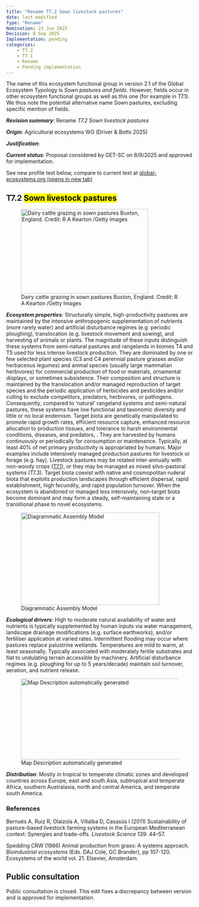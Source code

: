 ```yaml
---
title: "Rename T7.2 Sown livestock pastures"
date: last-modified
Type: "Rename"
Nomination: 23 Jun 2025
Decision: 8 Sep 2025
Implementation: pending
categories: 
    - T7.2
    - T7.1
    - Rename
    - Pending implementation
---
```


:::{.callout-note}

The name of this ecosystem functional group in version 2.1 of the Global Ecosystem Typology is *Sown pastures and fields*. However, fields occur in other ecosystem functional groups as well as this one (for example in T7.1). We thus note the potential alternative name Sown pastures, excluding specific mention of fields.

***Revision summary***: Rename *T7.2 Sown livestock pastures*

***Origin***: Agricultural ecosystems WG (Driver & Botts 2025)

***Justification***: 

***Current status***: Proposal considered by GET-SC on 8/9/2025 and approved for implementation. 

See new profile text below, compare to current text at [global-ecosystems.org (opens in new tab)](https://global-ecosystems.org/explore/groups/T7.2){target=blank}
::: 


## T7.2 [Sown livestock pastures]{.mark}

![Dairy cattle grazing in sown pastures Buxton, England. Credit: R A Kearton /Getty Images](./media/media/image1.jpeg){width="3.558333333333333in"
height="2.3756944444444446in"}

***Ecosystem properties***: Structurally
simple, high-productivity pastures are maintained by the intensive
anthropogenic supplementation of nutrients (more rarely water) and
artificial disturbance regimes (e.g. periodic ploughing), translocation
(e.g. livestock movement and sowing), and harvesting of animals or
plants. The magnitude of these inputs distinguish these systems from
semi-natural pastures and rangelands in biomes T4 and T5 used for less
intense livestock production. They are dominated by one or few selected
plant species (C3 and C4 perennial pasture grasses and/or herbaceous
legumes) and animal species (usually large mammalian herbivores) for
commercial production of food or materials, ornamental displays, or
sometimes subsistence. Their composition and structure is maintained by
the translocation and/or managed reproduction of target species and the
periodic application of herbicides and pesticides and/or culling to
exclude competitors, predators, herbivores, or pathogens. Consequently,
compared to 'natural' rangeland systems and semi-natural pastures, these
systems have low functional and taxonomic diversity and little or no
local endemism. Target biota are genetically manipulated to promote
rapid growth rates, efficient resource capture, enhanced resource
allocation to production tissues, and tolerance to harsh environmental
conditions, diseases, and predators, . They are harvested by humans
continuously or periodically for consumption or maintenance. Typically,
at least 40% of net primary productivity is appropriated by humans.
Major examples include intensively managed production pastures for
livestock or forage (e.g. hay). Livestock pastures may be rotated
inter-annually with non-woody crops
([T7.1](https://global-ecosystems.org/explore/groups/T7.1)), or they may
be managed as mixed silvo-pastoral systems (T7.3). Target biota coexist
with native and cosmopolitan ruderal biota that exploits production
landscapes through efficient dispersal, rapid establishment, high
fecundity, and rapid population turnover. When the ecosystem is
abandoned or managed less intensively, non-target biota become dominant
and may form a steady, self-maintaining state or a transitional phase to
novel ecosystems.

![Diagrammatic Assembly Model](./media/media/image2.png){width="3.870833333333333in"
height="2.595138888888889in"}

***Ecological drivers***: High to moderate
natural availability of water and nutrients is typically supplemented by
human inputs via water management, landscape drainage modifications
(e.g. surface earthworks), and/or fertiliser application at varied
rates. Intermittent flooding may occur where pastures replace palustrine
wetlands. Temperatures are mild to warm, at least seasonally. Typically
associated with moderately fertile substrates and flat to undulating
terrain accessible by machinery. Artificial disturbance regimes (e.g.
ploughing for up to 5 years/decade) maintain soil turnover, aeration,
and nutrient release.

![Map Description automatically
generated](./media/media/image3.png){width="4.527777777777778in"
height="2.2645833333333334in"}

***Distribution***: Mostly in tropical to
temperate climatic zones and developed countries across Europe, east and
south Asia, subtropical and temperate Africa, southern Australasia,
north and central America, and temperate south America. 

### References

Bernués A, Ruiz R, Olaizola A, Villalba D, Casasús I (2011)
Sustainability of pasture-based livestock farming systems in the
European Mediterranean context: Synergies and trade-offs. *Livestock
Science* 139: 44--57.

Spedding CRW (1986) Animal production from grass: A systems approach.
*Bioindustrial ecosystems* (Eds. DAJ Cole, GC Brander), pp 107-120.
Ecosystems of the world vol. 21. Elsevier, Amsterdam.



## Public consultation

Public consultation is closed. This edit fixes a discrepancy between version and is approved for implementation.